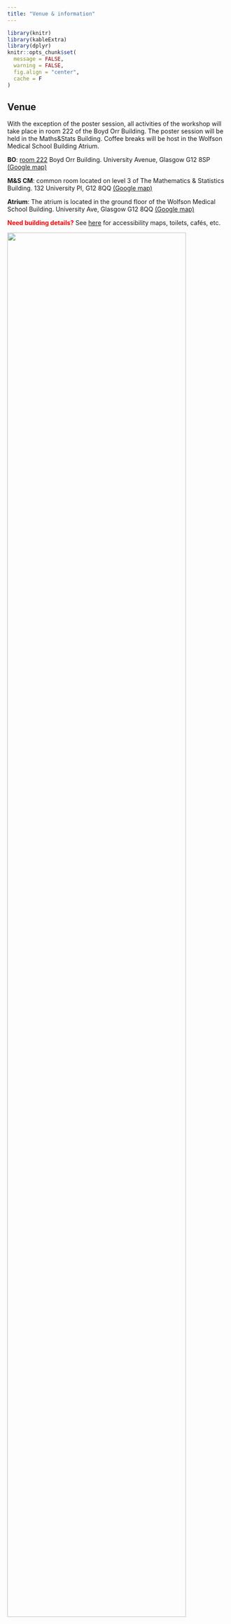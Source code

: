 ```yaml
---
title: "Venue & information"
---
```


```r
library(knitr)
library(kableExtra)
library(dplyr)
knitr::opts_chunk$set(
  message = FALSE, 
  warning = FALSE,
  fig.align = "center",
  cache = F
)

```


## Venue
With the exception of the poster session, all activities of the workshop will take place in room 222 of the Boyd Orr Building. The poster session will be held in the Maths&Stats Building. Coffee breaks will be host in the Wolfson Medical School Building Atrium.

**BO**: [room 222](https://www.gla.ac.uk/myglasgow/estates/timetabling/roomphotos/boydorr/#boydorrbuilding-room222(lt2)) Boyd Orr Building. University Avenue, Glasgow G12 8SP [(Google map)](https://www.google.com/maps?client=firefox-b-d&sca_esv=fecf88b048ffc4bd&output=search&q=boyd+orr+building+address&source=lnms&fbs=ABzOT_CWdhQLP1FcmU5B0fn3xuWpIgVFCTcbZI9VMGzNoV0iOZkckJJygdiLH6_g992ly-MejtXB7Ey3BdJG-rocg1ctTTT2Sbw250jS57H7KwALYd1nHaMretDrf2waNC9UTwjYTzOLpio9PbBPolGC3qxjmeHOEok_InAvzm4kZ2Jw6WOzUfTeEsuUM0OMJn_lHn5w47Ve92n0DqpX4dAFrRrWeCN7Og&entry=mc&ved=1t:200715&ictx=111)

**M&S CM**: common room located on level 3 of The Mathematics & Statistics Building. 132 University Pl, G12 8QQ [(Google map)](https://www.google.com/maps/place/School+of+Mathematics+and+Statistics/@55.8726073,-4.2944843,511m/data=!3m2!1e3!4b1!4m6!3m5!1s0x488845cfd066d839:0xeab86bed8f92f0d0!8m2!3d55.8726073!4d-4.2944843!16s%2Fg%2F11ddzkn8v0?entry=ttu&g_ep=EgoyMDI1MDEyMC4wIKXMDSoASAFQAw%3D%3D)

**Atrium**: The atrium is located in the ground floor of the Wolfson Medical School Building. University Ave, Glasgow G12 8QQ [(Google map)](https://www.google.com/maps?client=firefox-b-d&sca_esv=fecf88b048ffc4bd&output=search&q=wolfson+medical+school&source=lnms&fbs=ABzOT_CWdhQLP1FcmU5B0fn3xuWpIgVFCTcbZI9VMGzNoV0iOZkckJJygdiLH6_g992ly-MejtXB7Ey3BdJG-rocg1ctTTT2Sbw250jS57H7KwALYd1nHaMretDrf2waNC9UTwjYTzOLpio9PbBPolGC3qxjmeHOEok_InAvzm4kZ2Jw6WOzUfTeEsuUM0OMJn_lHn5w47Ve92n0DqpX4dAFrRrWeCN7Og&entry=mc&ved=1t:200715&ictx=111)


<span style="color:red">**Need building details?**</span>
 See [here](https://frontdoor.spa.gla.ac.uk/map/embedded.html#!/?to=295) for accessibility maps, toilets, cafés, etc.
        
:::{.text-center}
![](img/map.png){width=90%}
:::



## Risk assessment

### Boyd Orr Building &nbsp;*(main workshop venue)*  

**Accessibility**  
: A fully step-free entrance is available from Lilybank Gardens.

**In case of emergency**

- Proceed calmly to the assembly point at **the corner of University Avenue and Ashton Road**.  
- An automated external defibrillator is mounted just outside the janitors’ office on the ground floor.  
- University of Glasgow staff and students should open the **SafeZone** phone application to alert Security if assistance is required.

---

### Mathematics and Statistics Building &nbsp;*(poster session venue)*  

**Accessibility**

- A passenger lift serves every level.  
- The main entrance has electric doors; they lock at 17:00, so please re-enter with a valid University ID card.

**In case of emergency**

- Each staircase has a refuge area at the top for anyone who needs to wait for assistance.  
- The assembly point for this building is outside the **British Heart Foundation Building on University Place**.

---

### Atrium, Woolfson Building &nbsp;*(coffee-break area)*  

- The Atrium is on the ground floor and is completely step-free.  
- If the fire alarm sounds, leave by the nearest exit and gather at the **bench area directly outside the main entrance**.

## Lunch
Kindly note that lunch is not provided, but a list with reccomendations for restaurants and delis close to our venue can be found below.

Both the Adam Smith Building (BO) and the School of Mathematics and Statistics are very close to Byres Road, a vibrant street with lots of restaurants, delis, shops, and tea/coffee shops. Here is a list with some recommendations, but feel free to walk along the street and see what is out there. They are all within walking distance from the workshop venue. Please consult the corresponding websites for menu details/dietary requirements.

::: {.callout-tip collapse="true" appearance="simple" icon=false}
# Cafes and Restaurants on Campus

There are a variety of dining options available across campus. To learn more about our on-campus outlets, please visit [this link](https://www.gla.ac.uk/myglasgow/cateringandevents/catering/eatingoncampus/).

:::{.text-center}
![](img/foodcampus.png){width=80%}
:::



:::


::: {.callout-tip collapse="true" appearance="simple" icon=false}
# Restaurants (sorted by walking distance to BO)


| Name                  | Style              | Address                   | To BO |
|-----------------------|--------------------|---------------------------|--------|
| Eighty Eight          | Small plates       | 88 Dumbarton Rd, G11 6NX  | 3min   |
| Number 16 Restaurant  | Modern European    | 16 Byres Rd, G11 5JY      | 3min   |
| St Lucia Pasta        | Italian            | 4 Byres Rd, G11 5JY       | 3min   |
| Dumpling Monkey       | Chinese            | 121 Dumbarton Rd, G11 6PR | 4min   |
| TING THAI Byres Road  | Thai               | 94 Byres Rd, G12 8TB      | 5min   |
| Bibimbap              | Korean             | 4 Byres Rd, G11 5JY       | 6min   |
| Topolabamba           | Mexican            | 116-122 Byres Rd, G12 8TB | 6min   |
| La Vita Spuntini      | Italian            | 199 Byres Rd, G12 8TN     | 8min   |
| Little Italy Pizzeria | Italian            | 205 Byres Rd, G12 8TN     | 8min   |
| Bantawala             | Indian             | 4 Byres Rd, G11 5JY       | 9min   |
| Ashoka Ashton Lane    | Indian             | 19 Ashton Ln, G12 8SJ     | 10min  |
| Ubiquitous Chip       | Scottish           | 12 Ashton Ln, G12 8SJ     | 10min  |
| Bothy Glasgow         | Scottish           | 11 Ruthven Ln, G12 9BG    | 10min  |
| The Gardener          | Bites,small plates | 24 Ashton Ln, G12 8SJ     | 10min  |
| Chaakoo               | Indian             | 61 Ruthven Ln, G12 9BG    | 11min  |
| Ka Pao                | Southeast Asian    | 26 Vinicombe St, G12 8BE  | 13min  |
| Crabshakk Botanics    | Fish               | 18 Vinicombe St, G12 8BE  | 13min  |

: {.striped .hover}

:::

::: {.callout-tip collapse="true" appearance="simple" icon=false}
# Sandwich/Bagel/Deli (sorted by walking distance to BO)

| Name                                | Style                  | Address                   | To BO |
|-------------------------------------|------------------------|---------------------------|--------|
| St Lucia Deli                       | Italian  deli          | 181 Byres Rd, G12 8TS     | 6min   |
| Bagel mania                         | Bagel shop             | 195 Byres Rd, G12 8TN     | 8min   |
| La Pastina Deli                     | Italian deli           | 180 Byres Rd, G12 8SN     | 8min   |
| Subway                              | Sandwich shop          | 239 Byres Rd, G12 8UB     | 9min   |
| Gyros                               | Greek                  | 223 Byres Rd, G12 8UD     | 9min   |
| Brawsome Bagels                     | Bagel shop             | 292 Dumbarton Rd, G11 6TD | 9min   |
| Pret a manger                       | Sandwich & hot food    | 268 Byres Rd, G12 8SH     | 10min  |
| Juicy                               | Juice bar, salad bowls | 284 Byres Rd, G12 8AWY    | 10min  |


: {.striped .hover}

:::

::: {.callout-tip collapse="true" appearance="simple" icon=false}
# Coffee and specialty tea (sorted by walking distance to BO)

| Name                     | Style                          | Address                       | To BO |
|--------------------------|--------------------------------|-------------------------------|--------|
| The alchemist experiment | Coffee, chai and art gallery   | 157 Byres Rd, Glasgow G12 8TS | 5min   |
| Birds & Blends           | Tea shop specialised in blends | 215 Byres Rd, Glasgow G12 8UD | 7min  |
| Blank Street           | matchas and lattes, specialty coffee classics, and fresh-baked pastries | 259 Byres Rd, Glasgow G12 8TL | 8min  |


: {.striped .hover}

:::

## Dinner recommendations
For drinks or dinner, you can explore the Byres Road area, take a short stroll to Finnieston, or hop on the subway to visit the city centre. With countless options to choose from, it’s impossible to list them all here. However, if you're looking for recommendations, Time Out has curated a great list of the [35 best restaurants in Glasgow](https://www.timeout.com/glasgow/restaurants/best-restaurants-in-glasgow).




```r
time = c('<strong>Date</strong>', '<strong>Location</strong>', 
         '8:00 - 8:15', 
         '8:15 – 8:30', 
         '8:30 - 9:25',
         '9:30 - 10:30 ',
         '10:30 – 11:00',
         '11:00 - 12:00',
         '12:00 – 13:30',
         '13:30 – 15:30',
         '15:30 –16:00',
         '16:00- 18:00 ')


day1 = c('Wed 21st May', 
         '<strong>BO</strong> (except poster session)', 
         'Self-Registration', 
         'Opening Session', 
         'Keynote 1',
         'Invited Talks',
         'Coffee break',
         'Contributed Talks<br><strong>(11:00-12:30)</strong><br>',
         'Lunch time',
         'Tutorial: inlabru',
         '(14:00-16:00)',
         'Flash poster presentations<br><strong>(16:00-16:30)</strong><br>
         Poster session<br>
         cheese & wine & cake<br>
         <strong>(16:30-18:00; M&S CM)</strong>')


day2 = c('Thu 22nd May', 
         '<strong>BO</strong>', 
         '', 
         '', 
         'Keynote 2',
         'Panel discussion',
         'Coffee break',
         'Invited Talks',
         'Lunch time',
         'Tutorial: MetricGraph',
         'Coffee break & Photo',
         'Keynote 3<br><strong>(16:00-16:55)</strong>')

day3 = c('Fri 23rd May', 
         '<strong>BO</strong>', 
         '', 
         '', 
         'Keynote 4',
         'Invited Talks',
         'Coffee break',
         'Contributed Talks',
         "Håvard's speech<br>Awards & Closing<br><strong>(12:00-12:45)</strong>",
         '', '', '')
# 
# time = c('<strong>Date</strong>', 
#          '<strong>Location</strong>', 
#          '8:00 - 8:15', 
#          '8:15 – 8:30', 
#          '8:30 - 9:25',
#          '9:30 - 10:30 ',
#          '10:30 – 11:00',
#          '11:00 - 12:30',
#          '12:30 – 14:00',
#          '14:00 – 16:00',
#          '16:00- 18:00 ')
# 
# day1 = c('Wed 21st May', 
#          '<strong>BO</strong> (except poster session)', 
#          'Self-Registration', 
#          'Opening Session', 
#          'Keynote 1',
#          'Invited Talks',
#          'Coffee break',
#          'Contributed Talks',
#          'Lunch time',
#          'Tutorial: inlabru',
#          'Flash poster presentations<br><strong>(16:00-16:30)</strong><br>
#          Poster session<br>
#          cheese & wine & cake<br>
#          <strong>(16:30-18:00; M&S CM)</strong>')
# 
# 
# day2 = c('Thu 22nd May', 
#          '<strong>BO</strong>', 
#          '', 
#          '', 
#          'Keynote 2',
#          'Panel discussion',
#          'Coffee break',
#          'Invited Talks<br><strong>(11:00-12:00)</strong><br>',
#          'Lunch time<br><strong>(12:00-13:30)</strong><br>',
#          'Tutorial: MetricGraph<br><strong>(13:30-15:30)</strong><br>',
#          'Coffee break & Photo<br><strong>(15:30-16:00)</strong><br>',
#          'Keynote 3<br><strong>(16:00-16:55)</strong>')
# 
# day3 = c('Fri 23rd May', 
#          '<strong>BO</strong>', 
#          '', 
#          '', 
#          'Keynote 4',
#          'Invited Talks',
#          'Coffee break',
#          'Contributed Talks<br><strong>(11:00-12:00)</strong><br>',
#          "Håvard's speech<br>Awards & Closing<br><strong>(12:00-12:45)</strong>",
#          '', '', '')


d = data.frame(time, day1, day2, day3)

d[5,2:4]    = cell_spec(d[5,2:4], background = "#f6c5ac", bold = T,escape = F)
d[12,3]     = cell_spec(d[12,3], background = "#f6c5ac", bold = T,escape = F)
d[6,c(2,4)] = cell_spec(d[6,c(2,4)], background = "#c0f0c7", bold = T,escape = F)
d[8,c(2,4)] = cell_spec(d[8,c(2,4)], background = "#b6dde7", bold = T,escape = F)
d[10,2:3]   = cell_spec(d[10,2:3], background = "#ccc0d9", bold = T,escape = F)
d[9,2:3]    = cell_spec(d[9,2:3], color = "red", escape = F)
d[11,3]    = cell_spec(d[11,3], color = "red", escape = F)
d[12,2]     = cell_spec(d[12,2], background = "#ddd9c3", bold = T, escape = F)
# d[7,2:3]    = cell_spec(d[7,2:3], color = "red", escape = F)
# d[11,3]     = cell_spec(d[11,3], color = "red", escape = F)
d[11,2]     = cell_spec(d[11,2], background = "#ccc0d9", bold = T)
d[10:11,2]  = cell_spec(d[10:11,2], background = "#ccc0d9", bold = T, escape = F)
d[10,2]     = cell_spec(d[10,2], extra_css = "border-bottom: none;", escape = F)

kbl(d, escape = F, col.names = c('', 'Day 1', 'Day 2', 'Day 3'), align = c('l','c','c','c')) %>%
  column_spec(column = 1, width="2cm") %>%
  column_spec(column = 2, width="3cm") %>%
  column_spec(column = 2, width="3cm") %>%
  column_spec(column = 2, width="3cm") %>%
  row_spec(0, bold = T, color = 'white', background = '#2c3e50') %>%
  row_spec(1, color = 'black', background = '#dbf3fa') %>%
  row_spec(2, color = 'black', background = '#dbf3fa') %>%
  row_spec(7, color = 'red', background = 'transparent') %>%
  # row_spec(11, color = 'red', background = 'transparent') %>%
  kable_styling(htmltable_class = 'lightable-hover', full_width = F) %>%
  add_header_above(c(" " = 4)) 
# %>%  # Ensure the table renders cleanly
#   row_spec(10, extra_css = "border-bottom: none;") %>%
#   column_spec(2, extra_css = "border-right: solid 1px black;")


```

```r

# Create the data frame
a <- as.character(1:4)
b <- c('hello world', 'hi there', 'hello world', 'hi there')
d <- data.frame(a, b, a)

# Apply custom styling for the cells
d[1, 2] <- cell_spec(d[1, 2], background = "yellow")
d[1, 3] <- cell_spec(d[1, 3], background = "yellow")

# Generate the table
kbl(d, escape = FALSE) %>%
  kable_styling(full_width = FALSE)
```

